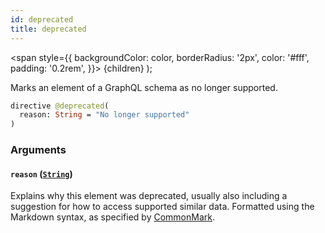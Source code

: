 ```yaml
---
id: deprecated
title: deprecated
---
```


<span
style={{
      backgroundColor: color,
      borderRadius: '2px',
      color: '#fff',
      padding: '0.2rem',
    }}>
{children}
</span>
);

Marks an element of a GraphQL schema as no longer supported.

```graphql
directive @deprecated(
  reason: String = "No longer supported"
)
```

### Arguments

#### `reason` ([`String`](/api-reference/scalars/string.mdx))

Explains why this element was deprecated, usually also including a suggestion for how to access supported similar data. Formatted using the Markdown syntax, as specified by [CommonMark](https://commonmark.org/).
